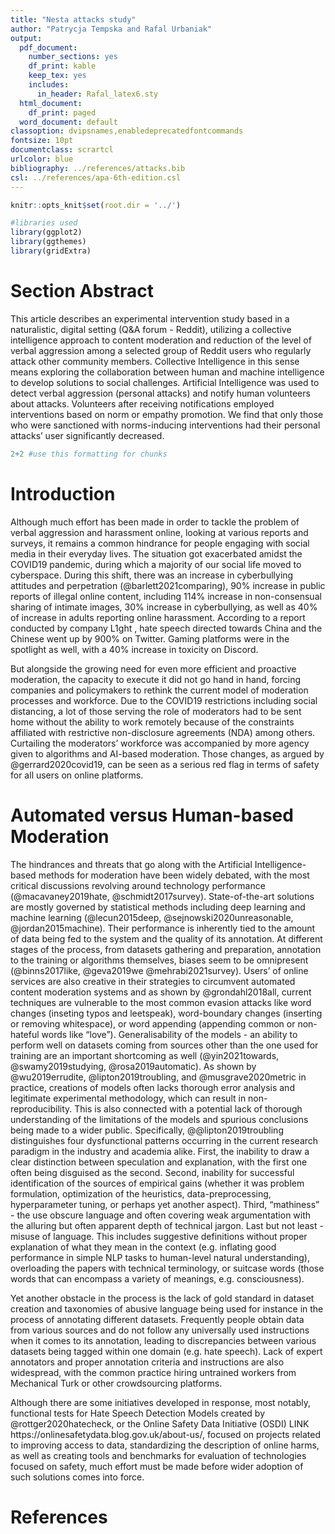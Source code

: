 ```yaml
---
title: "Nesta attacks study"
author: "Patrycja Tempska and Rafal Urbaniak"
output:
  pdf_document:
    number_sections: yes
    df_print: kable
    keep_tex: yes
    includes:
      in_header: Rafal_latex6.sty
  html_document:
    df_print: paged
  word_document: default
classoption: dvipsnames,enabledeprecatedfontcommands
fontsize: 10pt
documentclass: scrartcl
urlcolor: blue
bibliography: ../references/attacks.bib
csl: ../references/apa-6th-edition.csl
---
```


```r
knitr::opts_knit$set(root.dir = '../')

#libraries used
library(ggplot2)
library(ggthemes)
library(gridExtra)

```



\tableofcontents

# Section Abstract
This article describes an experimental intervention study based in a naturalistic, digital setting (Q&A forum - Reddit), utilizing a collective intelligence approach to content moderation and reduction of the level of verbal aggression among a selected group of Reddit users who regularly attack other community members. Collective Intelligence in this sense means exploring the collaboration between human and machine intelligence to develop solutions to social challenges. Artificial Intelligence was used to detect verbal aggression (personal attacks) and notify human volunteers about attacks. Volunteers after receiving notifications employed interventions based on norm or empathy promotion. We find that only those who were sanctioned with norms-inducing interventions had their personal attacks' user significantly decreased. 

\vspace{1mm}
\footnotesize
```r
2+2 #use this formatting for chunks
```
\normalsize


# Introduction
Although much effort has been made in order to tackle the problem of verbal aggression and harassment online, looking at various reports and surveys, it remains a common hindrance for people engaging with social media in their everyday lives. The situation got exacerbated amidst the COVID19 pandemic, during which a majority of our social life moved to cyberspace. During this shift, there was an increase in cyberbullying attitudes and perpetration (@barlett2021comparing), 90% increase in public reports of illegal online content\footnote{\href {https://www.aspistrategist.org.au/australias-esafety-commissioner-targets-abuse-online-as-covid-19-supercharges-cyberbullying/}{https://www.aspistrategist.org.au/australias-esafety-commissioner-targets-abuse-online-as-covid-19-supercharges-cyberbullying/}}, including 114% increase in non-consensual sharing of intimate images, 30% increase in cyberbullying, as well as 40% of increase in adults reporting online harassment. According to a report conducted by company L1ght \footnote{\href {https://l1ght.com/Toxicity_during_coronavirus_Report-L1ght.pdf}{https://l1ght.com/Toxicity_during_coronavirus_Report-L1ght.pdf}}, hate speech directed towards China and the Chinese went up by 900% on Twitter. Gaming platforms were in the spotlight as well, with a 40% increase in toxicity on Discord. 

But alongside the growing need for even more efficient and proactive moderation, the capacity to execute it did not go hand in hand, forcing companies and policymakers to rethink the current model of moderation processes and workforce. Due to the COVID19 restrictions including social distancing, a lot of those serving the role of moderators had to be sent home\footnote{\href {https://qz.com/india/1976450/facebook-covid-19-lockdowns-hurt-content-moderation-algorithms/}{https://qz.com/india/1976450/facebook-covid-19-lockdowns-hurt-content-moderation-algorithms/}} without the ability to work remotely because of the constraints affiliated with restrictive non-disclosure agreements (NDA) among others. Curtailing the moderators' workforce was accompanied by more agency given to algorithms and AI-based moderation. Those changes, as argued by @gerrard2020covid19, can be seen as a serious red flag in terms of safety for all users on online platforms. 

# Automated versus Human-based Moderation
The hindrances and threats that go along with the Artificial Intelligence-based methods for moderation have been widely debated, with the most critical discussions revolving around technology performance (@macavaney2019hate, @schmidt2017survey). State-of-the-art solutions are mostly governed by statistical methods including deep learning and machine learning (@lecun2015deep, @sejnowski2020unreasonable, @jordan2015machine). Their performance is inherently tied to the amount of data being fed to the system and the quality of its annotation. At different stages of the process, from datasets gathering and preparation, annotation to the training or algorithms themselves, biases seem to be omnipresent (@binns2017like, @geva2019we @mehrabi2021survey). Users' of online services are also creative in their strategies to circumvent automated content moderation systems and as shown by @grondahl2018all, current techniques are vulnerable to the most common evasion attacks like word changes (inseting typos and leetspeak), word-boundary changes (inserting or removing whitespace), or word appending (appending common or non-hateful words like "love"). Generalisability of the models - an ability to perform well on datasets coming from sources other than the one used for training are an important shortcoming as well (@yin2021towards, @swamy2019studying, @rosa2019automatic). As shown by @wu2019errudite, @lipton2019troubling, and @musgrave2020metric in practice, creations of models often lacks thorough error analysis and legitimate experimental methodology, which can result in non-reproducibility. This is also connected with a potential lack of thorough understanding of the limitations of the models and spurious conclusions being made to a wider public. Specifically, @@lipton2019troubling distinguishes four dysfunctional patterns occurring in the current research paradigm in the industry and academia alike. First, the inability to draw a clear distinction between speculation and explanation, with the first one often being disguised as the second. Second, inability for successful identification of the sources of empirical gains (whether it was problem formulation, optimization of the heuristics, data-preprocessing, hyperparameter tuning, or perhaps yet another aspect). Third, "mathiness" - the use obscure language and often covering weak argumentation with the alluring but often apparent depth of technical jargon. Last but not least - misuse of language. This includes suggestive definitions without proper explanation of what they mean in the context (e.g. inflating good performance in simple NLP tasks to human-level natural understanding), overloading the papers with technical terminology, or suitcase words (those words that can encompass a variety of meanings, e.g. consciousness).

Yet another obstacle in the process is the lack of gold standard in dataset creation and taxonomies of abusive language being used for instance in the process of annotating different datasets. Frequently people obtain data from various sources and do not follow any universally used instructions when it comes to its annotation, leading to discrepancies between various datasets being tagged within one domain (e.g. hate speech). Lack of expert annotators and proper annotation criteria and instructions are also widespread, with the common practice hiring untrained workers from Mechanical Turk or other crowdsourcing platforms.

Although there are some initiatives developed in response, most notably, functional tests for Hate Speech Detection Models created by @rottger2020hatecheck, or the Online Safety Data Initiative (OSDI) LINK https://onlinesafetydata.blog.gov.uk/about-us/, focused on projects related to improving access to data, standardizing the description of online harms, as well as creating tools and benchmarks for evaluation of technologies focused on safety, much effort must be made before wider adoption of such solutions comes into force.  


#  References {-}

\vspace{-3mm}





